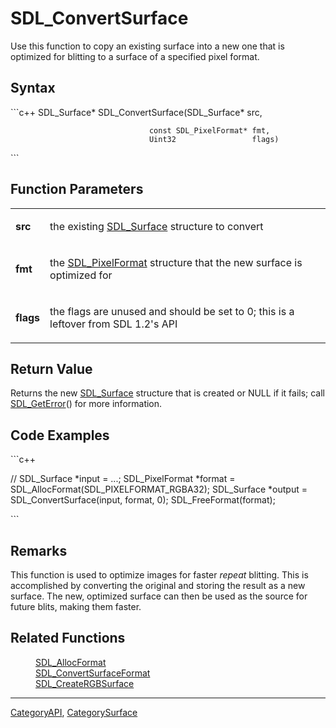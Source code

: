 
= SDL_ConvertSurface =
Use this function to copy an existing surface into a new one that is optimized for blitting to a surface of a specified pixel format.



== Syntax ==
```c++
SDL_Surface* SDL_ConvertSurface(SDL_Surface*           src,
                                const SDL_PixelFormat* fmt,
                                Uint32                 flags)
```


== Function Parameters ==
{|
|'''src'''
|the existing [[SDL_Surface]] structure to convert
|-
|'''fmt'''
|the [[SDL_PixelFormat]] structure that the new surface is optimized for
|-
|'''flags'''
|the flags are unused and should be set to 0; this is a leftover from SDL 1.2's API
|}

== Return Value ==
Returns the new [[SDL_Surface]] structure that is created or NULL if it fails; call [[SDL_GetError]]() for more information.

== Code Examples ==
```c++

// SDL_Surface *input = ...;
SDL_PixelFormat *format = SDL_AllocFormat(SDL_PIXELFORMAT_RGBA32);
SDL_Surface *output = SDL_ConvertSurface(input, format, 0);
SDL_FreeFormat(format);

```

== Remarks ==
This function is used to optimize images for faster ''repeat'' blitting.  This is accomplished by converting the original and storing the result as a new surface. The new, optimized surface can then be used as the source for future blits, making them faster.


== Related Functions ==
:[[SDL_AllocFormat]]
:[[SDL_ConvertSurfaceFormat]]
:[[SDL_CreateRGBSurface]]

----
[[CategoryAPI]], [[CategorySurface]]
